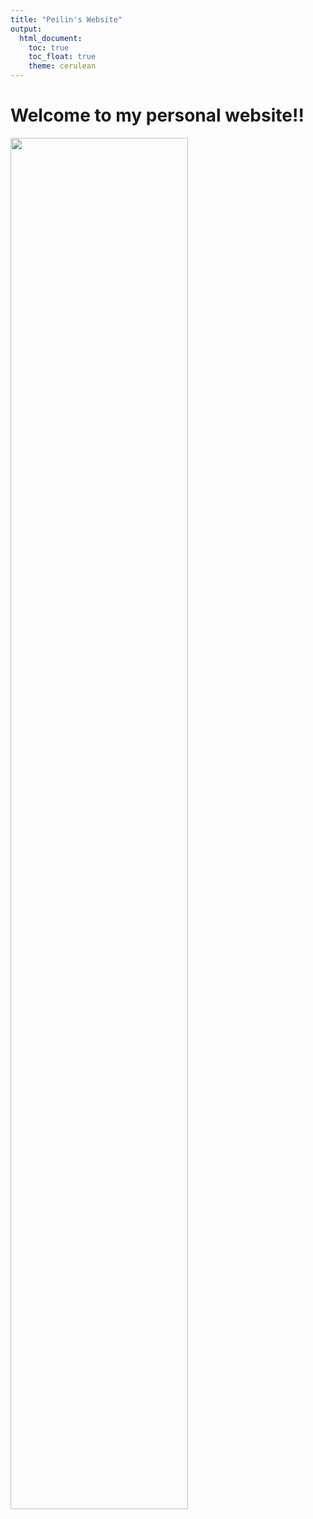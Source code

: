 ```yaml
---
title: "Peilin's Website"
output: 
  html_document:
    toc: true
    toc_float: true
    theme: cerulean
---
```


# Welcome to my personal website!!

<img src="images/turner.jpeg" style="width:75%">
